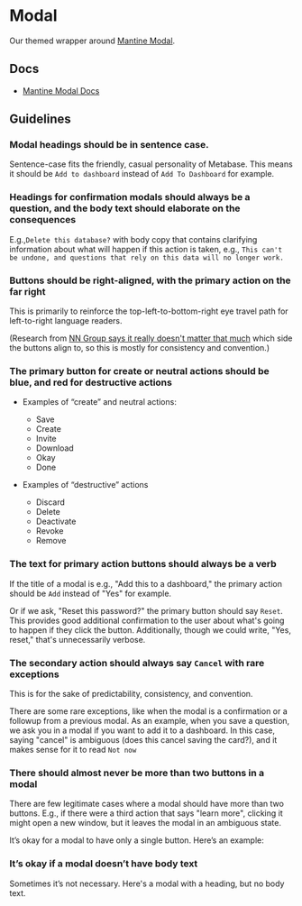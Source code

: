 
<Meta of={ModalStories} />

# Modal

Our themed wrapper around [Mantine Modal](https://v6.mantine.dev/core/modal/).

## Docs

- [Mantine Modal Docs](https://v6.mantine.dev/core/modal/)

## Guidelines

### Modal headings should be in sentence case.

Sentence-case fits the friendly, casual personality of Metabase. This means it should be `Add to dashboard` instead of `Add To Dashboard` for example.

<Canvas>
  <Story of={ModalStories.SentenceCaseTitles} />
</Canvas>

### Headings for confirmation modals should always be a question, and the body text should elaborate on the consequences

E.g.,`Delete this database?` with body copy that contains clarifying information about what will happen if this action is taken, e.g., `This can't be undone, and questions that rely on this data will no longer work.`

<Canvas>
  <Story of={ModalStories.Confirmation} />
</Canvas>

### Buttons should be right-aligned, with the primary action on the far right

This is primarily to reinforce the top-left-to-bottom-right eye travel path for left-to-right language readers.

(Research from [NN Group says it really doesn't matter that much](https://www.nngroup.com/articles/ok-cancel-or-cancel-ok/) which side the buttons align to, so this is mostly for consistency and convention.)

### The primary button for create or neutral actions should be blue, and red for destructive actions

- Examples of “create” and neutral actions:

  - Save
  - Create
  - Invite
  - Download
  - Okay
  - Done

- Examples of “destructive” actions
  - Discard
  - Delete
  - Deactivate
  - Revoke
  - Remove

### The text for primary action buttons should always be a verb

If the title of a modal is e.g., "Add this to a dashboard," the primary action should be `Add` instead of "Yes" for example.

Or if we ask, "Reset this password?" the primary button should say `Reset`. This provides good additional confirmation to the user about what's going to happen if they click the button. Additionally, though we could write, "Yes, reset," that's unnecessarily verbose.

### The secondary action should always say `Cancel` with rare exceptions

This is for the sake of predictability, consistency, and convention.

There are some rare exceptions, like when the modal is a confirmation or a followup from a previous modal. As an example, when you save a question, we ask you in a modal if you want to add it to a dashboard. In this case, saying "cancel" is ambiguous (does this cancel saving the card?), and it makes sense for it to read `Not now`

### There should almost never be more than two buttons in a modal

There are few legitimate cases where a modal should have more than two buttons. E.g., if there were a third action that says "learn more", clicking it might open a new window, but it leaves the modal in an ambiguous state.

It’s okay for a modal to have only a single button. Here’s an example:

<Canvas>
  <Story of={ModalStories.SingleButton} />
</Canvas>

### It’s okay if a modal doesn’t have body text

Sometimes it’s not necessary. Here's a modal with a heading, but no body text.

<Canvas>
  <Story of={ModalStories.NoBodyText} />
</Canvas>
